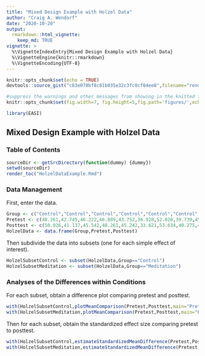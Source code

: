 ```yaml
---
title: "Mixed Design Example with Holzel Data"
author: "Craig A. Wendorf"
date: "2020-10-20"
output: 
  rmarkdown::html_vignette:
    keep_md: TRUE
vignette: >
  %\VignetteIndexEntry{Mixed Design Example with Holzel Data}
  %\VignetteEngine{knitr::rmarkdown}
  %\VignetteEncoding{UTF-8}
---
```


```r
knitr::opts_chunk$set(echo = TRUE)
devtools::source_gist("c83e078bf8c81b035e32c3fc0cf04ee8",filename="render_toc.R")
```

```r
#suppress the warnings and other messages from showing in the knitted file.
knitr::opts_chunk$set(fig.width=7, fig.height=5,fig.path='figures/',echo=TRUE,warning=FALSE,message=FALSE)
```

```r
library(EASI)
```

## Mixed Design Example with Holzel Data

### Table of Contents

```r
sourceDir <- getSrcDirectory(function(dummy) {dummy})
setwd(sourceDir)
render_toc("HolzelDataExample.Rmd")
```

### Data Management

First, enter the data.

```r
Group <- c("Control","Control","Control","Control","Control","Control","Control","Control","Control","Control","Control","Control","Control","Control","Control","Control","Control","Meditation","Meditation","Meditation","Meditation","Meditation","Meditation","Meditation","Meditation","Meditation","Meditation","Meditation","Meditation","Meditation","Meditation","Meditation","Meditation")
Pretest <- c(48.261,42.745,46.222,46.889,43.752,36.928,52.026,39.739,45.503,45.386,44.745,31.725,40.562,39.216,46.771,48.314,46.065,43.072,41.922,48.366,49.725,40.013,39.673,38.405,52.51,41.281,42.157,41.281,57.843,41.935,45.281,29.673,46.144)
Posttest <- c(50.026,41.137,45.542,48.261,45.242,33.621,53.634,40.275,43.595,46.235,45.621,32.092,40.588,39.987,47.19,47.137,46.654,42.549,41.974,49.882,50.967,41.059,41.569,40.418,54.078,43.046,43.333,41.333,58,42.471,45.83,31.137,47.007)
HolzelData <- data.frame(Group,Pretest,Posttest)
```

Then subdivide the data into subsets (one for each simple effect of interest).

```r
HolzelSubsetControl <- subset(HolzelData,Group=="Control")
HolzelSubsetMeditation <- subset(HolzelData,Group=="Meditation")
```

### Analyses of the Differences within Conditions

For each subset, obtain a difference plot comparing pretest and posttest.

```r
with(HolzelSubsetControl,plotMeanComparison(Pretest,Posttest,main="Pretest vs Posttest for the Control Group",ylab="Gray Matter"))
with(HolzelSubsetMeditation,plotMeanComparison(Pretest,Posttest,main="Pretest vs Posttest for the Meditation Group",ylab="Gray Matter"))
```

Then for each subset, obtain the standardized effect size comparing pretest to posttest.

```r
with(HolzelSubsetControl,estimateStandardizedMeanDifference(Pretest,Posttest))
with(HolzelSubsetMeditation,estimateStandardizedMeanDifference(Pretest,Posttest))
```
